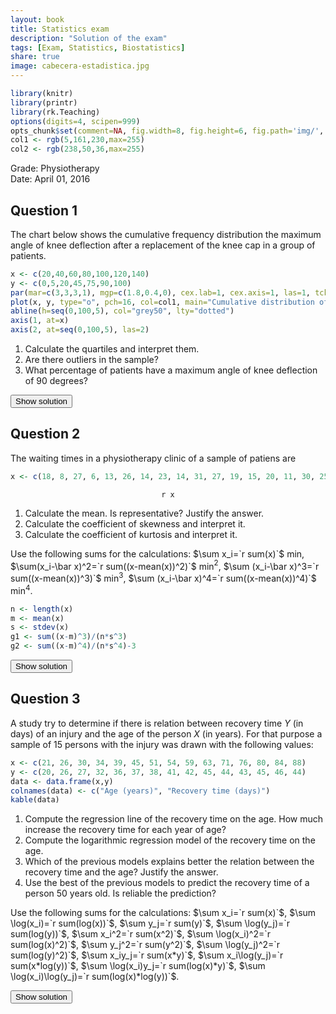 ```yaml
---
layout: book
title: Statistics exam
description: "Solution of the exam"
tags: [Exam, Statistics, Biostatistics]
share: true
image: cabecera-estadistica.jpg
---
```


```r
library(knitr)
library(printr)
library(rk.Teaching)
options(digits=4, scipen=999)
opts_chunk$set(comment=NA, fig.width=8, fig.height=6, fig.path='img/', fig.align="center", dev="svg", digits=4, echo=FALSE, warning=FALSE, message=FALSE)
col1 <- rgb(5,161,230,max=255)
col2 <- rgb(238,50,36,max=255)
```

Grade: Physiotherapy  
Date: April 01, 2016 

## Question 1
The chart below shows the cumulative frequency distribution the maximum angle of knee deflection after a replacement of the knee cap in a group of patients. 
  
```r
x <- c(20,40,60,80,100,120,140)
y <- c(0,5,20,45,75,90,100)
par(mar=c(3,3,3,1), mgp=c(1.8,0.4,0), cex.lab=1, cex.axis=1, las=1, tck=-0.02)
plot(x, y, type="o", pch=16, col=col1, main="Cumulative distribution of the maximum angle of\n knee deflection after a replacement of the knee cap", xlab="Maximum angle of knee deflection", ylab="Cumulative percentage", axes=FALSE, frame.plot=TRUE)
abline(h=seq(0,100,5), col="grey50", lty="dotted")
axis(1, at=x)
axis(2, at=seq(0,100,5), las=2)
```

1. Calculate the quartiles and interpret them.
2. Are there outliers in the sample?
3. What percentage of patients have a maximum angle of knee deflection of 90 degrees?

<div><button class="solution">Show solution</button></div>
<div id="solution" style="display: none">
1. $Q_1=64$, $Q_2=83.3333$, $Q_3=100$. <br/>
2. Fences: $F_1=10$ and $F_2=154$. There are no outliers. <br/>
3. $F_{90}=60\%$.
</div>

## Question 2
The waiting times in a physiotherapy clinic of a sample of patiens are 
```r
x <- c(18, 8, 27, 6, 13, 26, 14, 23, 14, 31, 27, 19, 15, 20, 11, 30, 25, 23, 20, 15)
```
<div style="text-align:center"> 
`r x`
</div>

1. Calculate the mean. Is representative? Justify the answer.
2. Calculate the coefficient of skewness and interpret it. 
3. Calculate the coefficient of kurtosis and interpret it.  

Use the following sums for the calculations: $\sum x_i=`r sum(x)`$ min, $\sum(x_i-\bar x)^2=`r sum((x-mean(x))^2)`$ min$^2$, $\sum (x_i-\bar x)^3=`r sum((x-mean(x))^3)`$ min$^3$, $\sum (x_i-\bar x)^4=`r sum((x-mean(x))^4)`$ min$^4$.

```r
n <- length(x)
m <- mean(x)
s <- stdev(x)
g1 <- sum((x-m)^3)/(n*s^3)
g2 <- sum((x-m)^4)/(n*s^4)-3
```


<div><button class="solution">Show solution</button></div>
<div id="solution" style="display: none">
1. $\bar x=`r m`$ min, $s^2=`r variance(x)`$ min$^2$, $s=`r s`$ min, $cv=`r cv(x)`$. As the $cv<0.5$ there is a low variability and the mean is representative.<br/>
2. $g_1=`r g1`$. The distribution is almost symmetrical. <br/>
3. $g_2=`r g2`$. The distribution is flatter than a bell curve (platykurtic).
</div>

## Question 3
A study try to determine if there is relation between recovery time $Y$ (in days) of an injury and the age of the person $X$ (in years). For that purpose a sample of 15 persons with the injury was drawn with the following values:
```r
x <- c(21, 26, 30, 34, 39, 45, 51, 54, 59, 63, 71, 76, 80, 84, 88)
y <- c(20, 26, 27, 32, 36, 37, 38, 41, 42, 45, 44, 43, 45, 46, 44)
data <- data.frame(x,y)
colnames(data) <- c("Age (years)", "Recovery time (days)")
kable(data)
```

1. Compute the regression line of the recovery time on the age. How much increase the recovery time for each year of age?
2. Compute the logarithmic regression model of the recovery time on the age. 
3. Which of the previous models explains better the relation between the recovery time and the age? Justify the answer.
4. Use the best of the previous models to predict the recovery time of a person 50 years old. Is reliable the prediction?

Use the following sums for the calculations:
$\sum x_i=`r sum(x)`$, $\sum \log(x_i)=`r sum(log(x))`$, $\sum y_j=`r sum(y)`$, $\sum \log(y_j)=`r sum(log(y))`$,
$\sum x_i^2=`r sum(x^2)`$, $\sum \log(x_i)^2=`r sum(log(x)^2)`$, $\sum y_j^2=`r sum(y^2)`$, $\sum \log(y_j)^2=`r sum(log(y)^2)`$,
$\sum x_iy_j=`r sum(x*y)`$, $\sum x_i\log(y_j)=`r sum(x*log(y))`$, $\sum \log(x_i)y_j=`r sum(log(x)*y)`$, $\sum \log(x_i)\log(y_j)=`r sum(log(x)*log(y))`$.

<div><button class="solution">Show solution</button></div>
<div id="solution" style="display: none">
```r
m <- lm(y~x)
c <- coefficients(m)
```
1. Linear model<br/>
$\bar x=`r mean(x)`$ years, $s_x^2=`r variance(x)`$ years$^2$. <br/>
$\bar y=`r mean(y)`$ days, $s_y^2=`r variance(y)`$ days$^2$. <br/>
$s_{xy}=`r covariance(x,y)`$ years$\cdot$days. <br/>
Regression line of recovery time on age: $y=`r c[1]` + `r c[2]`x$. <br/>
Every year of age the recovery time increases `r c[2]` days. <br/>
```r
z <- log(x)
m2 <- lm(y~z)
c <- coefficients(m2)
```
2. Logartihmic model<br/>
$\overline{\log(x)}=`r mean(z)`$ log(years), $s_{\log(x)}^2=`r variance(z)`$ log(years)$^2$. <br/>
$s_{\log(x)y}=`r covariance(z,y)`$ log(years)$\cdot$days. <br/>
Logartihmic model of recovery time on age: $y=`r c[1]` + `r c[2]`\log(x)$. <br/>
3. Linear coefficient of determination $r^2=`r summary(m)$r.squared`$. <br/>
Logarithmic coefficient of determination $r^2=`r summary(m2)$r.squared`$. <br/>
So the logarithmic model fits better. <br/>
4. $y(50)=`r c[1]` + `r c[2]`\log(50) = `r c[1]+c[2]*log(50)`$.<br/>
</div>


